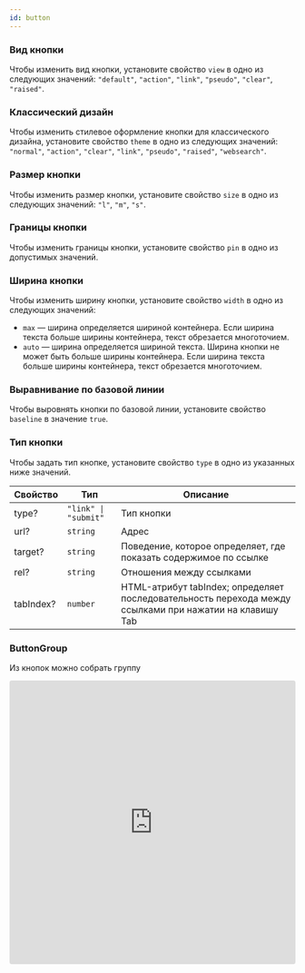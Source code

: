 ```yaml
---
id: button
---
```



### Вид кнопки

Чтобы изменить вид кнопки, установите свойство `view` в одно из следующих значений: `"default"`, `"action"`, `"link"`, `"pseudo"`, `"clear"`, `"raised"`.

<Example
    component={ButtonView}
    source={viewButtonSource}
/>

### Классический дизайн

Чтобы изменить стилевое оформление кнопки для классического дизайна, установите свойство `theme` в одно из следующих значений: `"normal"`, `"action"`, `"clear"`, `"link"`, `"pseudo"`, `"raised"`, `"websearch"`.

<Example
    component={ButtonTheme}
    source={themeButtonSource}
/>

### Размер кнопки

Чтобы изменить размер кнопки, установите свойство `size` в одно из следующих значений: `"l"`, `"m"`, `"s"`.

<Example
    component={ButtonSize}
    source={sizeButtonSource}
/>

### Границы кнопки

Чтобы изменить границы кнопки, установите свойство `pin` в одно из допустимых значений.

<Example
    component={Pin}
    source={pinSource}
/>

### Ширина кнопки

Чтобы изменить ширину кнопки, установите свойство `width` в одно из следующих значений:
- `max` — ширина определяется шириной контейнера. Если ширина текста больше ширины контейнера, текст обрезается многоточием.
- `auto` — ширина определяется шириной текста. Ширина кнопки не может быть больше ширины контейнера. Если ширина текста больше ширины контейнера, текст обрезается многоточием.

<Example
    component={ButtonWidth}
    source={widthButtonSource}
/>

### Выравнивание по базовой линии

Чтобы выровнять кнопки по базовой линии, установите свойство `baseline` в значение `true`.

### Тип кнопки

Чтобы задать тип кнопке, установите свойство `type` в одно из указанных ниже значений.

| Свойство  | Тип                  | Описание                                                                                                |
| --------- | -------------------- | ------------------------------------------------------------------------------------------------------  |
| type?     | `"link" \| "submit"` | Тип кнопки                                                                                              |
| url?      | `string`             | Адрес                                                                                                   |
| target?   | `string`             | Поведение, которое определяет, где показать содержимое по ссылке                                        |
| rel?      | `string`             | Отношения между ссылками                                                                                |
| tabIndex? | `number`             | HTML-атрибут tabIndex; определяет последовательность перехода между ссылками при нажатии на клавишу Tab |


### ButtonGroup

Из кнопок можно собрать группу

<iframe
    src="https://codesandbox.io/embed/button-radio-group-6b3s8?fontsize=14&hidenavigation=1&theme=dark"
    style="width:100%; height:500px; border:0; border-radius: 4px; overflow:hidden;"
    title="button radio group"
    allow="accelerometer; ambient-light-sensor; camera; encrypted-media; geolocation; gyroscope; hid; microphone; midi; payment; usb; vr; xr-spatial-tracking"
    sandbox="allow-forms allow-modals allow-popups allow-presentation allow-same-origin allow-scripts"
/>
